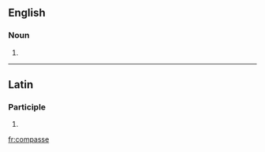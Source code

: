 ==English==

===Noun===
{{en-noun}}

# {{obsolete spelling of|compass}}

----

==Latin==

===Participle===
{{la-part-form|compasse}}

# {{inflection of|compassus|compassus|voc|m|s|lang=la}}


[[fr:compasse]]